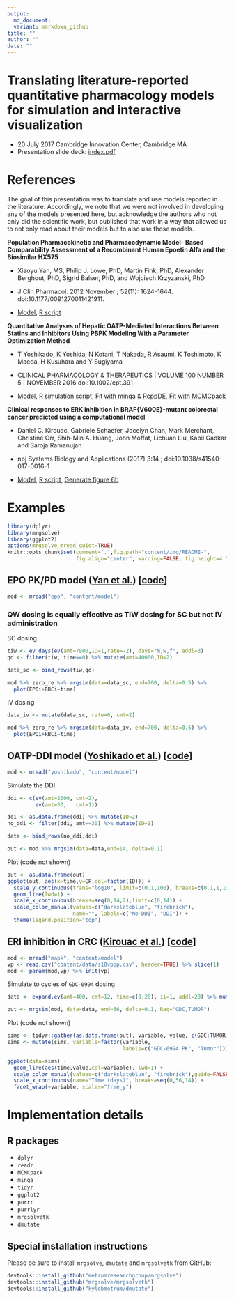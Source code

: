 ```yaml
---
output: 
  md_document:
  variant: markdown_github
title: ""
author: ""
date: ""
---
```


# Translating literature-reported quantitative pharmacology models for simulation and interactive visualization

- 20 July 2017 Cambridge Innovation Center, Cambridge MA
- Presentation slide deck: [index.pdf](index.pdf)

# References
The goal of this presentation was to translate and use models reported in the literature. Accordingly, we note that we were not involved in 
developing any of the models presented here, but acknowledge the authors who
not only did the scientific work, but published that work in a way that 
allowed us to not only read about their models but to also use those models.

<a name="epo"></a>
__Population Pharmacokinetic and Pharmacodynamic Model- Based Comparability Assessment of a Recombinant Human Epoetin Alfa and the Biosimilar HX575__

- Xiaoyu Yan, MS, Philip J. Lowe, PhD, Martin Fink, PhD, Alexander Berghout, PhD, Sigrid Balser, PhD, and Wojciech Krzyzanski, PhD

- J Clin Pharmacol. 2012 November ; 52(11): 1624–1644. doi:10.1177/0091270011421911.

- [Model](content/model/epo.cpp), [R script](content/epo.R)

<a name="ddi"></a>
__Quantitative Analyses of Hepatic OATP-Mediated Interactions Between Statins and Inhibitors Using PBPK Modeling With a Parameter Optimization Method__

- T Yoshikado, K Yoshida, N Kotani, T Nakada, R Asaumi, K Toshimoto, K Maeda, H Kusuhara and Y Sugiyama

- CLINICAL PHARMACOLOGY & THERAPEUTICS | VOLUME 100 NUMBER 5 | NOVEMBER 2016 doi:10.1002/cpt.391

- [Model](content/model/yoshikado.cpp), [R simulation script](content/yoshikado.R), 
[Fit with minqa & RcppDE](content/fit.R), [Fit with MCMCpack](content/fit_mcmc.R)


<a name="erki"></a>
__Clinical responses to ERK inhibition in BRAF{V600E}-mutant colorectal cancer predicted using a computational model__

- Daniel C. Kirouac, Gabriele Schaefer, Jocelyn Chan, Mark Merchant, Christine Orr, Shih-Min A. Huang, John Moffat, Lichuan Liu, Kapil Gadkar and Saroja Ramanujan

- npj Systems Biology and Applications  (2017) 3:14  ; doi:10.1038/s41540-017-0016-1

- [Model](content/model/mapk.cpp), [R script](content/mapk.R), [Generate figure 6b](content/mapk_figure.R)


# Examples

```r
library(dplyr)
library(mrgsolve)
library(ggplot2)
options(mrgsolve_mread_quiet=TRUE)
knitr::opts_chunk$set(comment='.',fig.path="content/img/README-",
                      fig.align="center", warning=FALSE, fig.height=4.5, fig.width=10)
```


## EPO PK/PD model ([Yan et al.](#epo)) [[code](content/model/epo.cpp)]
```r
mod <- mread("epo", "content/model")
```

### QW dosing is equally effective as TIW dosing for SC but not IV administration

SC dosing

```r
tiw <- ev_days(ev(amt=7800,ID=1,rate=-2), days="m,w,f", addl=3)
qd <- filter(tiw, time==0) %>% mutate(amt=40000,ID=2)

data_sc <- bind_rows(tiw,qd)
```

```r
mod %>% zero_re %>% mrgsim(data=data_sc, end=700, delta=0.5) %>% 
  plot(EPOi+RBCi~time)
```

IV dosing

```r
data_iv <- mutate(data_sc, rate=0, cmt=2)
```


```r
mod %>% zero_re %>% mrgsim(data=data_iv, end=700, delta=0.5) %>% 
  plot(EPOi+RBCi~time)
```


## OATP-DDI model ([Yoshikado et al.](#ddi)) [[code](content/model/yoshikado.cpp)]

```r
mod <- mread("yoshikado", "content/model")
```

Simulate the DDI
```r
ddi <- c(ev(amt=2000, cmt=2),
         ev(amt=30,   cmt=1))

ddi <- as.data.frame(ddi) %>% mutate(ID=2)
no_ddi <- filter(ddi, amt==30) %>% mutate(ID=1)

data <- bind_rows(no_ddi,ddi)

out <- mod %>% mrgsim(data=data,end=14, delta=0.1)
```

Plot (code not shown)

```r
out <- as.data.frame(out)
ggplot(out, aes(x=time,y=CP,col=factor(ID))) + 
  scale_y_continuous(trans="log10", limit=c(0.1,100), breaks=c(0.1,1,10,100)) + 
  geom_line(lwd=1) + 
  scale_x_continuous(breaks=seq(0,14,2),limit=c(0,14)) + 
  scale_color_manual(values=c("darkslateblue", "firebrick"), 
                     name="", labels=c("No-DDI", "DDI")) + 
  theme(legend.position="top")

```


## ERI inhibition in CRC ([Kirouac et al.](#erki)) [[code](content/model/mapk.cpp)]

```r
mod <- mread("mapk", "content/model")
vp <- read.csv("content/data/s10vpop.csv", header=TRUE) %>% slice(1)
mod <- param(mod,vp) %>% init(vp)
```


Simulate to cycles of  `GDC-0994` dosing

```r
data <- expand.ev(amt=400, cmt=12, time=c(0,28), ii=1, addl=20) %>% mutate(ID=1)

out <- mrgsim(mod, data=data, end=56, delta=0.1, Req="GDC,TUMOR")
```

Plot (code not shown)

```r
sims <- tidyr::gather(as.data.frame(out), variable, value, c(GDC:TUMOR))
sims <- mutate(sims, variable=factor(variable,
                                     labels=c("GDC-0994 PK", "Tumor")))

ggplot(data=sims) + 
  geom_line(aes(time,value,col=variable), lwd=1) + 
  scale_color_manual(values=c("darkslateblue", "firebrick"),guide=FALSE) +
  scale_x_continuous(name="Time (days)", breaks=seq(0,56,14)) + 
  facet_wrap(~variable, scales="free_y")
```


# Implementation details

## R packages
- `dplyr`
- `readr`
- `MCMCpack`
- `minqa`
- `tidyr`
- `ggplot2`
- `purrr`
- `purrlyr`
- `mrgsolvetk`
- `dmutate`


## Special installation instructions
Please be sure to install `mrgsolve`, `dmutate` and `mrgsolvetk` from GitHub:
```r
devtools::install_github("metrumresearchgroup/mrgsolve")
devtools::install_github("mrgsolve/mrgsolvetk")
devtools::install_github("kylebmetrum/dmutate")
```
